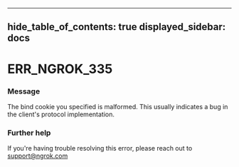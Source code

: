 

---
hide_table_of_contents: true
displayed_sidebar: docs
---


# ERR_NGROK_335

### Message
The bind cookie you specified is malformed. This usually indicates a bug in the client's protocol implementation.

<ErrorDetails />



### Further help
If you're having trouble resolving this error, please reach out to [support@ngrok.com](mailto:support@ngrok.com?subject=Help%20with%20ERR_NGROK_335)

